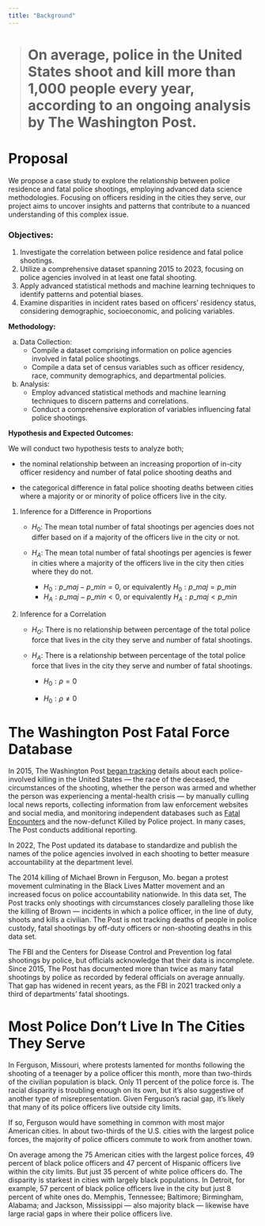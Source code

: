 ```yaml
---
title: "Background"
---
```


> # On average, police in the United States shoot and kill more than 1,000 people every year, according to an ongoing analysis by The Washington Post. {style="red"}

# Proposal

We propose a case study to explore the relationship between police residence and fatal police shootings, employing advanced data science methodologies. Focusing on officers residing in the cities they serve, our project aims to uncover insights and patterns that contribute to a nuanced understanding of this complex issue.

### **Objectives:**

1.  Investigate the correlation between police residence and fatal police shootings.
2.  Utilize a comprehensive dataset spanning 2015 to 2023, focusing on police agencies involved in at least one fatal shooting.
3.  Apply advanced statistical methods and machine learning techniques to identify patterns and potential biases.
4.  Examine disparities in incident rates based on officers' residency status, considering demographic, socioeconomic, and policing variables.

**Methodology:**

a.  Data Collection:
    -   Compile a dataset comprising information on police agencies involved in fatal police shootings.
    -   Compile a data set of census variables such as officer residency, race, community demographics, and departmental policies.
b.  Analysis:
    -   Employ advanced statistical methods and machine learning techniques to discern patterns and correlations.
    -   Conduct a comprehensive exploration of variables influencing fatal police shootings.

**Hypothesis and Expected Outcomes:**

We will conduct two hypothesis tests to analyze both;

-   the nominal relationship between an increasing proportion of in-city officer residency and number of fatal police shooting deaths and

-   the categorical difference in fatal police shooting deaths between cities where a majority or or minority of police officers live in the city.

1.  Inference for a Difference in Proportions

    -   $H_0$: The mean total number of fatal shootings per agencies does not differ based on if a majority of the officers live in the city or not.

    -   $H_A$: The mean total number of fatal shootings per agencies is fewer in cities where a majority of the officers live in the city then cities where they do not.

        -   $H_0 : p\_{maj} − p\_{min} = 0$, or equivalently $H_0 : p\_{maj} = p\_{min}$
        -   $H_A : p\_{maj} − p\_{min} < 0$, or equivalently $H_A : p\_{maj} < p\_{min}$

2.  Inference for a Correlation

    -   $H_O$: There is no relationship between percentage of the total police force that lives in the city they serve and number of fatal shootings.

    -   $H_A$: There is a relationship between percentage of the total police force that lives in the city they serve and number of fatal shootings.

        -   $H_0 : \rho = 0$

        -   $H_0 : \rho \neq 0$

# The Washington Post Fatal Force Database

In 2015, The Washington Post [began tracking](https://www.washingtonpost.com/graphics/investigations/police-shootings-database/) details about each police-involved killing in the United States --- the race of the deceased, the circumstances of the shooting, whether the person was armed and whether the person was experiencing a mental-health crisis --- by manually culling local news reports, collecting information from law enforcement websites and social media, and monitoring independent databases such as [Fatal Encounters](https://fatalencounters.org/) and the now-defunct Killed by Police project. In many cases, The Post conducts additional reporting.

In 2022, The Post updated its database to standardize and publish the names of the police agencies involved in each shooting to better measure accountability at the department level.

The 2014 killing of Michael Brown in Ferguson, Mo. began a protest movement culminating in the Black Lives Matter movement and an increased focus on police accountability nationwide. In this data set, The Post tracks only shootings with circumstances closely paralleling those like the killing of Brown --- incidents in which a police officer, in the line of duty, shoots and kills a civilian. The Post is not tracking deaths of people in police custody, fatal shootings by off-duty officers or non-shooting deaths in this data set.

The FBI and the Centers for Disease Control and Prevention log fatal shootings by police, but officials acknowledge that their data is incomplete. Since 2015, The Post has documented more than twice as many fatal shootings by police as recorded by federal officials on average annually. That gap has widened in recent years, as the FBI in 2021 tracked only a third of departments' fatal shootings.

# Most Police Don't Live In The Cities They Serve

In Ferguson, Missouri, where protests lamented for months following the shooting of a teenager by a police officer this month, more than two-thirds of the civilian population is black. Only 11 percent of the police force is. The racial disparity is troubling enough on its own, but it's also suggestive of another type of misrepresentation. Given Ferguson's racial gap, it's likely that many of its police officers live outside city limits.

If so, Ferguson would have something in common with most major American cities. In about two-thirds of the U.S. cities with the largest police forces, the majority of police officers commute to work from another town.

On average among the 75 American cities with the largest police forces, 49 percent of black police officers and 47 percent of Hispanic officers live within the city limits. But just 35 percent of white police officers do. The disparity is starkest in cities with largely black populations. In Detroit, for example, 57 percent of black police officers live in the city but just 8 percent of white ones do. Memphis, Tennessee; Baltimore; Birmingham, Alabama; and Jackson, Mississippi --- also majority black --- likewise have large racial gaps in where their police officers live.
